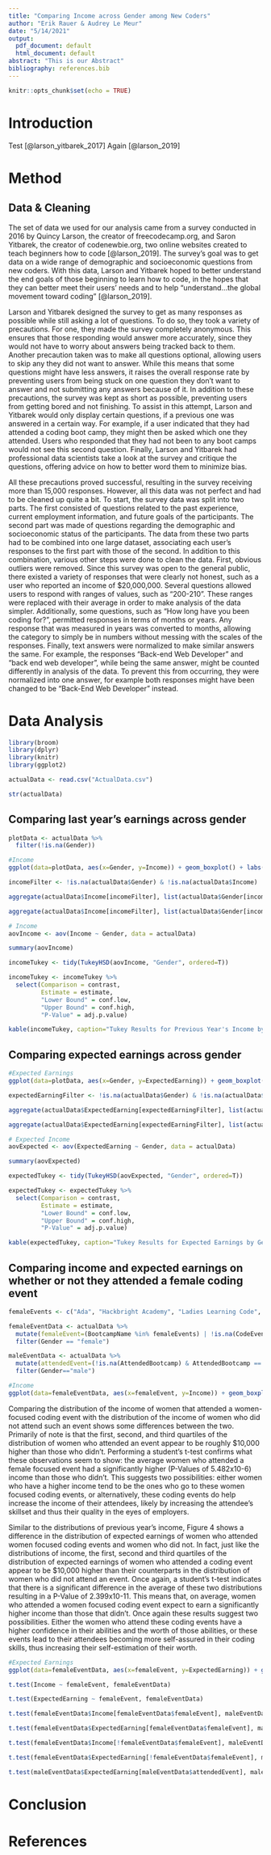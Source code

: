 ```yaml
---
title: "Comparing Income across Gender among New Coders"
author: "Erik Rauer & Audrey Le Meur"
date: "5/14/2021"
output:
  pdf_document: default
  html_document: default
abstract: "This is our Abstract"
bibliography: references.bib
---
```


```r
knitr::opts_chunk$set(echo = TRUE)
```

# Introduction

Test [@larson_yitbarek_2017]
Again [@larson_2019]

# Method

## Data & Cleaning

The set of data we used for our analysis came from a survey conducted in 2016 by Quincy Larson, the creator of freecodecamp.org, and Saron Yitbarek, the creator of codenewbie.org, two online websites created to teach beginners how to code [@larson_2019]. The survey’s goal was to get data on a wide range of demographic and socioeconomic questions from new coders. With this data, Larson and Yitbarek hoped to better understand the end goals of those beginning to learn how to code, in the hopes that they can better meet their users' needs and to help “understand...the global movement toward coding” [@larson_2019].

Larson and Yitbarek designed the survey to get as many responses as possible while still asking a lot of questions. To do so, they took a variety of precautions. For one, they made the survey completely anonymous. This ensures that those responding would answer more accurately, since they would not have to worry about answers being tracked back to them. Another precaution taken was to make all questions optional, allowing users to skip any they did not want to answer. While this means that some questions might have less answers, it raises the overall response rate by preventing users from being stuck on one question they don’t want to answer and not submitting any answers because of it. In addition to these precautions, the survey was kept as short as possible, preventing users from getting bored and not finishing. To assist in this attempt, Larson and Yitbarek would only display certain questions, if a previous one was answered in a certain way. For example, if a user indicated that they had attended a coding boot camp, they might then be asked which one they attended. Users who responded that they had not been to any boot camps would not see this second question. Finally, Larson and Yitbarek had professional data scientists take a look at the survey and critique the questions, offering advice on how to better word them to minimize bias.

All these precautions proved successful, resulting in the survey receiving more than 15,000 responses. However, all this data was not perfect and had to be cleaned up quite a bit. To start, the survey data was split into two parts. The first consisted of questions related to the past experience, current employment information, and future goals of the participants. The second part was made of questions regarding the demographic and socioeconomic status of the participants. The data from these two parts had to be combined into one large dataset, associating each user’s responses to the first part with those of the second. In addition to this combination, various other steps were done to clean the data. First, obvious outliers were removed. Since this survey was open to the general public, there existed a variety of responses that were clearly not honest, such as a user who reported an income of $20,000,000. Several questions allowed users to respond with ranges of values, such as “200-210”. These ranges were replaced with their average in order to make analysis of the data simpler. Additionally, some questions, such as “How long have you been coding for?”, permitted responses in terms of months or years. Any response that was measured in years was converted to months, allowing the category to simply be in numbers without messing with the scales of the responses. Finally, text answers were normalized to make similar answers the same. For example, the responses “Back-end Web Developer” and “back end web developer”, while being the same answer, might be counted differently in analysis of the data. To prevent this from occurring, they were normalized into one answer, for example both responses might have been changed to be “Back-End Web Developer” instead.


# Data Analysis

```r
library(broom)
library(dplyr)
library(knitr)
library(ggplot2)

actualData <- read.csv("ActualData.csv")

str(actualData)
```

## Comparing last year's earnings across gender

```r

plotData <- actualData %>%
  filter(!is.na(Gender))

#Income
ggplot(data=plotData, aes(x=Gender, y=Income)) + geom_boxplot() + labs(title="Figure 1: Last Year's Income by Gender", y="Income (US Dollars)") + theme(text=element_text(family="serif"), plot.title=element_text(hjust=0.5))

```
```r

incomeFilter <- !is.na(actualData$Gender) & !is.na(actualData$Income)

aggregate(actualData$Income[incomeFilter], list(actualData$Gender[incomeFilter]), mean)

aggregate(actualData$Income[incomeFilter], list(actualData$Gender[incomeFilter]), median)

```
```r
# Income
aovIncome <- aov(Income ~ Gender, data = actualData)

summary(aovIncome)

```
```r

incomeTukey <- tidy(TukeyHSD(aovIncome, "Gender", ordered=T))

incomeTukey <- incomeTukey %>%
  select(Comparison = contrast,
         Estimate = estimate,
         "Lower Bound" = conf.low,
         "Upper Bound" = conf.high,
         "P-Value" = adj.p.value)

kable(incomeTukey, caption="Tukey Results for Previous Year's Income by Gender")

```


## Comparing expected earnings across gender

```r

#Expected Earnings
ggplot(data=plotData, aes(x=Gender, y=ExpectedEarning)) + geom_boxplot() + labs(title="Figure 2: Expected Earnings by Gender", y="Expected Earnings (US Dollars)") + theme(text=element_text(family="serif"), plot.title=element_text(hjust=0.5))

```
```r

expectedEarningFilter <- !is.na(actualData$Gender) & !is.na(actualData$ExpectedEarning)

aggregate(actualData$ExpectedEarning[expectedEarningFilter], list(actualData$Gender[expectedEarningFilter]), mean)

aggregate(actualData$ExpectedEarning[expectedEarningFilter], list(actualData$Gender[expectedEarningFilter]), median)
```
```r

# Expected Income
aovExpected <- aov(ExpectedEarning ~ Gender, data = actualData)

summary(aovExpected)

```
```r

expectedTukey <- tidy(TukeyHSD(aovExpected, "Gender", ordered=T))

expectedTukey <- expectedTukey %>%
  select(Comparison = contrast,
         Estimate = estimate,
         "Lower Bound" = conf.low,
         "Upper Bound" = conf.high,
         "P-Value" = adj.p.value)

kable(expectedTukey, caption="Tukey Results for Expected Earnings by Gender")

```

## Comparing income and expected earnings on whether or not they attended a female coding event

```r

femaleEvents <- c("Ada", "Hackbright Academy", "Ladies Learning Code", "Grace Hopper", "Grace Hopper Academy", "Women Who Code", "Girl Develop It")

femaleEventData <- actualData %>%
  mutate(femaleEvent=(BootcampName %in% femaleEvents) | !is.na(CodeEventDjangoGirls) | !is.na(CodeEventGirlDev) | !is.na(CodeEventRailsGirls) | !is.na(CodeEventWomenCode)) %>% 
  filter(Gender == "female")

maleEventData <- actualData %>%
  mutate(attendedEvent=(!is.na(AttendedBootcamp) & AttendedBootcamp == 1) | (!is.na(CodeEventNone) & CodeEventNone == 1)) %>%
  filter(Gender=="male")

#Income
ggplot(data=femaleEventData, aes(x=femaleEvent, y=Income)) + geom_boxplot() + labs(title="Figure 3: Previous Year's Income by Whether a Women's Coding Event was Attended", x="Attended a Women-Focused Coding Event", y="Income (US Dollars)") + theme(text=element_text(family="serif"), plot.title=element_text(hjust=0.5))

```

Comparing the distribution of the income of women that attended a women-focused coding event with the distribution of the income of women who did not attend such an event shows some differences between the two. Primarily of note is that the first, second, and third quartiles of the distribution of women who attended an event appear to be roughly $10,000 higher than those who didn’t. Performing a student’s t-test confirms what these observations seem to show: the average women who attended a female focused event had a significantly higher (P-Values of 5.482x10-6) income than those who didn’t. This suggests two possibilities: either women who have a higher income tend to be the ones who go to these women focused coding events, or alternatively, these coding events do help increase the income of their attendees, likely by increasing the attendee’s skillset and thus their quality in the eyes of employers.

Similar to the distributions of previous year’s income, Figure 4 shows a difference in the distribution of expected earnings of women who attended women focused coding events and women who did not. In fact, just like the distributions of income, the first, second and third quartiles of the distribution of expected earnings of women who attended a coding event appear to be $10,000 higher than their counterparts in the distribution of women who did not attend an event. Once again, a student’s t-test indicates that there is a significant difference in the average of these two distributions resulting in a P-Value of 2.399x10-11. This means that, on average, women who attended a women focused coding event expect to earn a significantly higher income than those that didn’t. Once again these results suggest two possibilities. Either the women who attend these coding events have a higher confidence in their abilities and the worth of those abilities, or these events lead to their attendees becoming more self-assured in their coding skills, thus increasing their self-estimation of their worth.

```r

#Expected Earnings
ggplot(data=femaleEventData, aes(x=femaleEvent, y=ExpectedEarning)) + geom_boxplot() + labs(title="Figure 4: Expected Earnings by Whether a Female Coding Event was Attended", x="Attended a Women-Focused Coding Event", y="Expected Earnings (US Dollars)") + theme(text=element_text(family="serif"), plot.title=element_text(hjust=0.5))

```
```r

t.test(Income ~ femaleEvent, femaleEventData)

t.test(ExpectedEarning ~ femaleEvent, femaleEventData)

t.test(femaleEventData$Income[femaleEventData$femaleEvent], maleEventData$Income[maleEventData$attendedEvent])

t.test(femaleEventData$ExpectedEarning[femaleEventData$femaleEvent], maleEventData$ExpectedEarning[maleEventData$attendedEvent])

t.test(femaleEventData$Income[!femaleEventData$femaleEvent], maleEventData$Income[!maleEventData$attendedEvent])

t.test(femaleEventData$ExpectedEarning[!femaleEventData$femaleEvent], maleEventData$ExpectedEarning[!maleEventData$attendedEvent])

t.test(maleEventData$ExpectedEarning[maleEventData$attendedEvent], maleEventData$ExpectedEarning[!maleEventData$attendedEvent])

```


# Conclusion

# References
